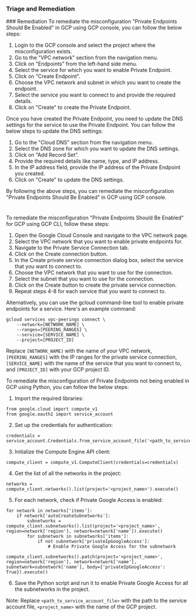 
### Triage and Remediation
<Tabs>
<Tab title='Remediation'>
### Remediation

<AccordionGroup>
<Accordion title='Using Console' defaultOpen='true'>
To remediate the misconfiguration "Private Endpoints Should Be Enabled" in GCP using GCP console, you can follow the below steps:

1. Login to the GCP console and select the project where the misconfiguration exists.
2. Go to the "VPC network" section from the navigation menu.
3. Click on "Endpoints" from the left-hand side menu.
4. Select the service for which you want to enable Private Endpoint.
5. Click on "Create Endpoint".
6. Choose the VPC network and subnet in which you want to create the endpoint.
7. Select the service you want to connect to and provide the required details.
8. Click on "Create" to create the Private Endpoint.

Once you have created the Private Endpoint, you need to update the DNS settings for the service to use the Private Endpoint. You can follow the below steps to update the DNS settings:

1. Go to the "Cloud DNS" section from the navigation menu.
2. Select the DNS zone for which you want to update the DNS settings.
3. Click on "Add Record Set".
4. Provide the required details like name, type, and IP address.
5. In the IP address field, provide the IP address of the Private Endpoint you created.
6. Click on "Create" to update the DNS settings.

By following the above steps, you can remediate the misconfiguration "Private Endpoints Should Be Enabled" in GCP using GCP console.

#
</Accordion>

<Accordion title='Using CLI'>
To remediate the misconfiguration "Private Endpoints Should Be Enabled" for GCP using GCP CLI, follow these steps:

1. Open the Google Cloud Console and navigate to the VPC network page.
2. Select the VPC network that you want to enable private endpoints for.
3. Navigate to the Private Service Connection tab.
4. Click on the Create connection button.
5. In the Create private service connection dialog box, select the service that you want to connect to.
6. Choose the VPC network that you want to use for the connection.
7. Select the subnet that you want to use for the connection.
8. Click on the Create button to create the private service connection.
9. Repeat steps 4-8 for each service that you want to connect to.

Alternatively, you can use the gcloud command-line tool to enable private endpoints for a service. Here's an example command:

```
gcloud services vpc-peerings connect \
    --network=[NETWORK_NAME] \
    --ranges=[PEERING_RANGES] \
    --service=[SERVICE_NAME] \
    --project=[PROJECT_ID]
```

Replace `[NETWORK_NAME]` with the name of your VPC network, `[PEERING_RANGES]` with the IP ranges for the private service connection, `[SERVICE_NAME]` with the name of the service that you want to connect to, and `[PROJECT_ID]` with your GCP project ID.
</Accordion>

<Accordion title='Using Python'>
To remediate the misconfiguration of Private Endpoints not being enabled in GCP using Python, you can follow the below steps:

1. Import the required libraries:

```
from google.cloud import compute_v1
from google.oauth2 import service_account
```

2. Set up the credentials for authentication:

```
credentials = service_account.Credentials.from_service_account_file('<path_to_service_account_file>')
```

3. Initialize the Compute Engine API client:

```
compute_client = compute_v1.ComputeClient(credentials=credentials)
```

4. Get the list of all the networks in the project:

```
networks = compute_client.networks().list(project='<project_name>').execute()
```

5. For each network, check if Private Google Access is enabled:

```
for network in networks['items']:
    if network['autoCreateSubnetworks']:
        subnetworks = compute_client.subnetworks().list(project='<project_name>', region=network['region'], network=network['name']).execute()
        for subnetwork in subnetworks['items']:
            if not subnetwork['privateIpGoogleAccess']:
                # Enable Private Google Access for the subnetwork
                compute_client.subnetworks().patch(project='<project_name>', region=network['region'], network=network['name'], subnetwork=subnetwork['name'], body={'privateIpGoogleAccess': True}).execute()
```

6. Save the Python script and run it to enable Private Google Access for all the subnetworks in the project.

Note: Replace `<path_to_service_account_file>` with the path to the service account file, `<project_name>` with the name of the GCP project.
</Accordion>

</AccordionGroup>
</Tab>
</Tabs>
